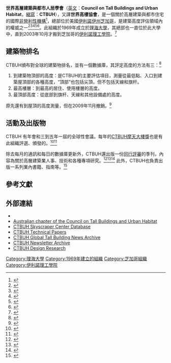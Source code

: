 {{infobox Organization
|name           = 世界高層建築與都市人居學會|image          = CTBUHLogo.png
|image_border   = 
|size           = 130px
|caption        =
|map            = 
|msize          = 
|mcaption       = 
|abbreviation   = CTBUH
|motto          = 
|formation      = {{start date|1969}}
|founder        = Lynn S. Beedle<ref name=CTBUHhistory>{{cite web |url=http://www.ctbuh.org/AboutCTBUH/History/tabid/112/language/en-US/Default.aspx |title=Council History |work=Council on Tall Buildings and Urban Habitat |accessdate=2014-10-04 |archive-date=2009-03-31 |archive-url=https://web.archive.org/web/20090331224317/http://www.ctbuh.org/AboutCTBUH/History/tabid/112/language/en-US/Default.aspx |dead-url=yes }}</ref>
|extinction     = 
|type           = [[非盈利性組織|非營利性]]
|status         = 
|purpose        = 各種高層建築與都市住宅的研究與報告<ref name=AboutCTBUH>{{cite web |url=http://ctbuh.org/AboutCTBUH/tabid/483/language/en-US/Default.aspx |title=About the CTBUH |work=Council on Tall Buildings and Urban Habitat |access-date=2014-10-04 |archive-url=https://web.archive.org/web/20120510173514/http://www.ctbuh.org/AboutCTBUH/tabid/483/language/en-US/Default.aspx |archive-date=2012-05-10 |dead-url=yes }}</ref>
|headquarters   = {{USA}}[[伊利諾伊州|伊利諾伊州]][[芝加哥|芝加哥]]
|location       = 
|region_served  = 國際
|membership     = 超過450,000<ref name=Membership>{{cite web |url=http://www.ctbuh.org/AboutCTBUH/Membership/tabid/66/language/en-US/Default.aspx |title=CTBUH Membership |accessdate=30 March 2012 |archive-date=2009-03-31 |archive-url=https://web.archive.org/web/20090331224704/http://www.ctbuh.org/AboutCTBUH/Membership/tabid/66/language/en-US/Default.aspx |dead-url=yes }}</ref>
|language       = 
|leader_title   = CTBUH Chair
|leader_name    = Timothy Johnson<ref name=TimJohnson>{{cite web |url=http://www.ctbuh.org/AboutCTBUH/OrganizationPeople/Chairman/CurrentChair/tabid/2665/language/en-US/Default.aspx |title=CTBUH Chair: Tim Johnson |accessdate=30 March 2012 |archive-date=2017-07-13 |archive-url=https://web.archive.org/web/20170713030552/http://www.ctbuh.org/AboutCTBUH/OrganizationPeople/Chairman/CurrentChair/tabid/2665/language/en-US/Default.aspx }}</ref> of [[NBBJ建筑事务所|NBBJ]]
|main_organ     = 
|parent_organization =
|affiliations   =
|num_staff      = 
|num_volunteers =
|budget         = 
|website        = {{URL|http://www.ctbuh.org}}
|remarks        =
}}

'''世界高層建築與都市人居學會'''（[[英文|英文]]：'''Council on Tall Buildings and Urban Habitat'''，[[縮寫|縮寫]]：'''CTBUH'''），又譯'''世界高樓協會'''，是一個關於高層建築與都市住宅的國際[[非營利性機構|非營利性機構]]<ref name=CTBUH200605>{{cite web|title=Council releases list of Ten Tallest Building Projects for 2006|url=http://www.ctbuh.org/LinkClick.aspx?fileticket=UgL4eFhGrEo%3d&tabid=1356&language=en-GB|publisher=Council on Tall Buildings and Urban Habits|archiveurl=https://web.archive.org/web/20131012160808/http://www.ctbuh.org/LinkClick.aspx?fileticket=UgL4eFhGrEo%3D&tabid=1356&language=en-GB|archivedate=2013-10-12|date=15 March 2006|deadurl=yes|accessdate=2014-10-04}}</ref>，總部位於美國[[伊利諾伊州|伊利諾伊州]][[芝加哥|芝加哥]]，是建築高度評估領域內的權威之一<ref name=CNN>{{cite news |url=http://www.cnn.com/2012/05/10/us/new-york-wtc-height/index.html |title=Design change could jeopardize WTC becoming nation's tallest building |work=CNN |accessdate=11 May 2012 |archive-date=2016-03-04 |archive-url=https://web.archive.org/web/20160304111300/http://www.cnn.com/2012/05/10/us/new-york-wtc-height/index.html |dead-url=no }}</ref><ref name=Metropolis>{{cite news |url=http://blogs.wsj.com/metropolis/2012/04/30/one-wold-trade-center-why-new-yorks-tallest-doesnt-measure-up |title=Why New York’s Tallest Doesn’t Measure Up |work=The Wall Street Journal |accessdate=1 May 2012 |first=Eliot |last=Brown |date=30 April 2012}}</ref><ref name=Emirates247>{{cite web |url=http://www.emirates247.com/property/real-estate/dubai-tops-residential-skyscrapers-2012-01-19-1.438569 |title=Dubai tops residential skyscrapers |accessdate=30 April 2012 |archive-date=2012-05-01 |archive-url=https://web.archive.org/web/20120501160043/http://www.emirates247.com/property/real-estate/dubai-tops-residential-skyscrapers-2012-01-19-1.438569 |dead-url=no }}</ref><ref name=ChicagoMag.com>{{cite web |url=http://www.chicagomag.com/Radar/Deal-Estate/December-2011/Whats-the-Hemispheres-Tallest-Residential-Building-Hint-Its-Not-Here/ |title=What’s the Hemisphere’s Tallest Residential Building? (Hint: It’s Not Here) |accessdate=30 April 2012 |archive-date=2018-01-30 |archive-url=https://web.archive.org/web/20180130013839/http://www.chicagomag.com/Radar/Deal-Estate/December-2011/Whats-the-Hemispheres-Tallest-Residential-Building-Hint-Its-Not-Here/ |dead-url=no }}</ref><ref name=NYT>{{cite news |url=http://cityroom.blogs.nytimes.com/2012/05/09/world-trade-centers-symbolic-1776-foot-height-is-at-stake-in-a-redesign/ |title=World Trade Center’s Symbolic 1,776-Foot Height Is at Stake in a Redesign |work=The New York Times |accessdate=9 May 2012 |first=David W. |last=Dunlap |date=9 May 2012 |archive-date=2012-05-09 |archive-url=https://web.archive.org/web/20120509194230/http://cityroom.blogs.nytimes.com/2012/05/09/world-trade-centers-symbolic-1776-foot-height-is-at-stake-in-a-redesign/ |dead-url=no }}</ref>。此組織於1969年成立於[[理海大學|理海大學]]，其總部也一直位於此大學中，直到2003年10月才搬到芝加哥的[[伊利諾理工學院|伊利諾理工學院]]。<ref name=CTBUHHistory>{{cite web |url=http://ctbuh.org/AboutCTBUH/History/tabid/112/language/en-US/Default.aspx |title=Council History |work=Council on Tall Buildings and Urban Habitat |access-date=2014-10-04 |archive-url=https://web.archive.org/web/20090331224317/http://www.ctbuh.org/AboutCTBUH/History/tabid/112/language/en-US/Default.aspx |archive-date=2009-03-31 |dead-url=yes }}</ref>

== 建築物排名 ==
{{see also|世界摩天大樓列表}}
CTBUH頒布對全球的建築物排名，並有一個數據庫，其評定高度的方法有三：<ref name='"CTBUH Height"'>{{cite web|title=CTBUH Height Criteria|url=http://www.ctbuh.org/TallBuildings/HeightStatistics/Criteria/tabid/446/language/en-GB/Default.aspx|publisher=CTBUH|accessdate=2014-08-24|archive-date=2010-12-27|archive-url=https://web.archive.org/web/20101227114827/http://www.ctbuh.org/TallBuildings/HeightStatistics/Criteria/tabid/446/language/en-GB/Default.aspx|dead-url=yes}}</ref>

#到建築物頂部的高度：是CTBUH的主要評估項目，測量從最低點、入口到建築屋頂部的各種高度，“頂部”也包括尖頂，但不包括天線和旗杆。
#最高樓層：到最高的居住、使用樓層的高度。
#最頂部高度：從底部到旗杆、天線和其他設備處的高度。

原先還有到屋頂的高度測量，但在2009年11月撤銷。<ref>{{cite news|url=http://www.ctbuh.org/NewsMedia/PR_091117_ChangeHeightCriteria/tabid/1273/language/en-US/Default.aspx|title=CTBUH changes height criteria, Burj Dubai height increases|date=17 November 2009|publisher=''Council on Tall Buildings and Urban Habitat''|accessdate=18 November 2009|archive-url=https://web.archive.org/web/20180105123138/http://www.ctbuh.org/NewsMedia/PR_091117_ChangeHeightCriteria/tabid/1273/language/en-US/Default.aspx|archive-date=2018-01-05|dead-url=yes}}</ref>

==活動及出版物==

CTBUH 有年會和三到五年一屆的全球性會議。每年的[[CTBUH摩天大樓獎|CTBUH摩天大樓獎]]也是有此組織評選、頒發的。<ref name=Awards2011>{{cite web |url=http://www.ctbuh.org/Events/Conferences/Awards2011Symposium/tabid/2248/language/en-GB/Default.aspx |title=Awards 2011 Symposium |work=Council on Tall Buildings and Urban Habitat |accessdate=18 May 2012 |archive-url=https://web.archive.org/web/20141006084809/http://www.ctbuh.org/Events/Conferences/Awards2011Symposium/tabid/2248/language/en-GB/Default.aspx |archive-date=2014-10-06 |dead-url=yes }}</ref><ref name=AwardsCriteria>{{cite web |url=http://www.ctbuh.org/Awards/Criteria/tabid/432/language/en-US/Default.aspx |title=CTBUH Awards Criteria |work=Council on Tall Buildings and Urban Habitat |accessdate=18 May 2012 |archive-url=https://web.archive.org/web/20141006073352/http://www.ctbuh.org/Awards/Criteria/tabid/432/language/en-US/Default.aspx |archive-date=2014-10-06 |dead-url=yes }}</ref>

除去每月的通訊和每日的數據庫更新外，CTBUH還出版一份[[同行評審|同行評審]]的季刊，內容為關於高層建築業人事、技術和各種專項研究。<ref name=CaseStudies>{{cite web |url=http://www.ctbuh.org/Publications/Journal/CaseStudies/tabid/1090/language/en-GB/Default.aspx |title=CTBUH Journal Case Studies |work=Council on Tall Buildings and Urban Habitat |accessdate=18 May 2012 |archive-url=https://web.archive.org/web/20141004133225/http://www.ctbuh.org/Publications/Journal/CaseStudies/tabid/1090/language/en-GB/Default.aspx |archive-date=2014-10-04 |dead-url=yes }}</ref><ref name=reviews>{{cite web |url=http://www.ctbuh.org/Publications/Journal/Reviews/tabid/1091/language/en-GB/Default.aspx |title=CTBUH Reviews |work=Council on Tall Buildings and Urban Habitat |accessdate=18 May 2012 |archive-url=https://web.archive.org/web/20141004133758/http://www.ctbuh.org/Publications/Journal/Reviews/tabid/1091/language/en-GB/Default.aspx |archive-date=2014-10-04 |dead-url=yes }}</ref><ref name=Interviews>{{cite web |url=http://www.ctbuh.org/Publications/Journal/Interviews/tabid/1541/language/en-GB/Default.aspx |title=CTBUH Interviews |work=Council on Tall Buildings and Urban Habitat |accessdate=18 May 2012 |archive-url=https://web.archive.org/web/20141006100357/http://www.ctbuh.org/Publications/Journal/Interviews/tabid/1541/language/en-GB/Default.aspx |archive-date=2014-10-06 |dead-url=yes }}</ref> 此外，CTBUH也負責出版一系列業內書籍、指南等。<ref name=AwardsBook>{{cite web|url=http://www.ctbuh.org/Awards/AwardsBook/tabid/849/language/en-US/Default.aspx|title=Awards Book|work=Council on Tall Buildings and Urban Habitat|accessdate=18 May 2012|archive-url=https://web.archive.org/web/20140214043223/http://www.ctbuh.org/Awards/AwardsBook/tabid/849/language/en-US/Default.aspx|archive-date=2014-02-14|dead-url=yes}}</ref>

==參考文獻==
{{reflist|2}}

==外部連結==
* {{Official website|http://www.ctbuh.org}}
* [https://web.archive.org/web/20140113232201/http://actbuh.com.au/ Australian chapter of the Council on Tall Buildings and Urban Habitat]
* [http://skyscrapercenter.com/ CTBUH Skyscraper Center Database] {{Wayback|url=http://skyscrapercenter.com/ |date=20171201044531 }}
* [http://www.ctbuh.org/Publications/TechnicalPapers/tabid/71/Default.aspx  CTBUH Technical Papers] {{Wayback|url=http://www.ctbuh.org/Publications/TechnicalPapers/tabid/71/Default.aspx |date=20080126231824 }}
* [https://web.archive.org/web/20140915195755/http://www.ctbuh.org/NewsMedia/GlobalTallNews/tabid/468/Default.aspx  CTBUH Global Tall Building News Archive]
* [https://web.archive.org/web/20141006071831/http://www.ctbuh.org/NewsMedia/Newsletter/tabid/344/Default.aspx  CTBUH Newsletter Archive]
* [https://web.archive.org/web/20080828162543/http://www.ctbuh.org/Research/DesignResearch/tabid/118/Default.aspx  CTBUH Design Research]

[[Category:理海大學|Category:理海大學]]
[[Category:1969年建立的組織|Category:1969年建立的組織]]
[[Category:芝加哥組織|Category:芝加哥組織]]
[[Category:伊利諾理工學院|Category:伊利諾理工學院]]